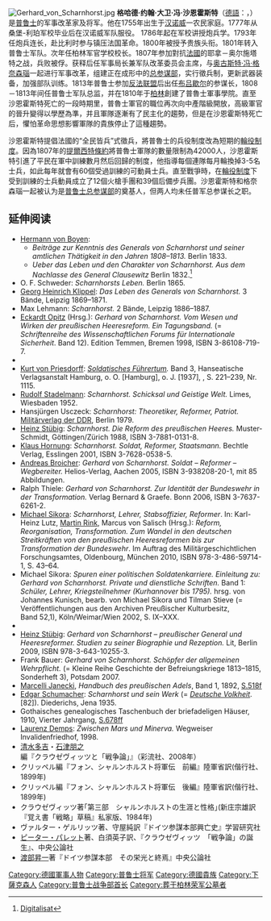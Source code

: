 {{expand|time=2013-09-16T06:57:38+00:00}}
[[File:Gerhard_von_Scharnhorst.jpg|thumb]]
'''格哈德·约翰·大卫·冯·沙恩霍斯特'''（[[德語|德語]]：'''{{lang|de|Gerhard Johann David von Scharnhorst}}'''，{{bd|1755年|11月12日|1813年|6月28日|catIdx=S}}）是[[普鲁士|普鲁士]]的军事改革家及将军。他在1755年出生于[[汉诺威|汉诺威]]一农民家庭。1777年从桑堡-利珀军校毕业后在汉诺威军队服役。 1786年起在军校讲授炮兵学。1793年任炮兵连长，赴比利时参与镇压法国革命。1800年被授予贵族头衔。1801年转入普鲁士军队。次年任柏林军官学校校长。1807年参加對抗[[法蘭西第一帝國|法國]]的耶拿－奥尔施塔特之战，兵败被俘。获释后任军事局长兼军队改革委员会主席，与[[奥古斯特·冯·格奈森瑙|奥古斯特·冯·格奈森瑙]]一起进行军事改革，组建正在成形中的[[总参谋部|总参谋部]]，实行徵兵制，更新武器装备，加强部队训练。1813年普鲁士参加[[反法联盟|反法联盟]]后出任[[格布哈德·列博莱希特·冯·布吕歇尔|布吕歇尔]]的参谋长，1808－1813年间任普鲁士军队总监，并在1810年于[[柏林|柏林]]創建了普魯士軍事學院。直至沙恩霍斯特死亡的一段時期里，普魯士軍官的職位再次向中產階級開放，高級軍官的晉升變得以學歷為準，并且軍隊逐漸有了民主化的趨勢，但是在沙恩霍斯特死亡后，懼怕革命思想影響軍隊的貴族停止了這種趨勢。

沙恩霍斯特提倡法國的“全民皆兵”式徵兵，將普魯士的兵役制度改為短期的[[輪役制度|輪役制度]]。因為1807年的[[提爾西特條約|提爾西特條約]]將普魯士軍隊的數量限制為42000人，沙恩霍斯特引進了平民在軍中訓練數月然后回歸的制度，他指導每個連隊每月輪換掉3-5名士兵，如此每年就會有60個受過訓練的可動員士兵。直至戰爭時，在[[輪役制度|輪役制度]]下受到訓練的士兵動員成立了12個火槍手團和39個后備步兵團。沙恩霍斯特和格奈森瑙一起被认为是[[普鲁士总参谋部|普鲁士总参谋部]]的奠基人，但两人均未任普军总参谋长之职。

==延伸阅读==
* [[Hermann_von_Boyen|Hermann von Boyen]]:
** ''Beiträge zur Kenntnis des Generals von Scharnhorst und seiner amtlichen Thätigkeit in den Jahren 1808–1813.'' Berlin 1833.
** ''Ueber das Leben und den Charakter von Scharnhorst. Aus dem Nachlasse des General Clausewitz'' Berlin 1832.<ref>[https://archive.org/stream/ueberdaslebenund01clauuoft#page/n1/mode/2up Digitalisat]</ref>
* O. F. Schweder: ''Scharnhorsts Leben.'' Berlin 1865.
* [[Georg_Heinrich_Klippel|Georg Heinrich Klippel]]: ''Das Leben des Generals von Scharnhorst.'' 3 Bände, Leipzig 1869–1871.
* Max Lehmann: ''Scharnhorst.'' 2 Bände, Leipzig 1886–1887.
* [[Eckardt_Opitz|Eckardt Opitz]] (Hrsg.): ''Gerhard von Scharnhorst. Vom Wesen und Wirken der preußischen Heeresreform. Ein Tagungsband.'' (= ''Schriftenreihe des Wissenschaftlichen Forums für Internationale Sicherheit''. Band 12). Edition Temmen, Bremen 1998, ISBN 3-86108-719-7.
* {{ADB|30|588|597|Scharnhorst, Gerhard|[[Bernhard_von_Poten|Bernhard von Poten]]|ADB:Scharnhorst, Gerhard von}}
* [[Kurt_von_Priesdorff|Kurt von Priesdorff]]: ''[[Soldatisches_Führertum|Soldatisches Führertum]].'' Band 3, Hanseatische Verlagsanstalt Hamburg, o. O. [Hamburg], o. J. [1937], {{DNB|367632780}}, S. 221–239, Nr. 1115.
* [[Rudolf_Stadelmann_(Historiker)|Rudolf Stadelmann]]: ''Scharnhorst. Schicksal und Geistige Welt.'' Limes, Wiesbaden 1952.
* Hansjürgen Usczeck: ''Scharnhorst: Theoretiker, Reformer, Patriot.'' [[Militärverlag_der_DDR|Militärverlag der DDR]], Berlin 1979.
* [[Heinz_Stübig|Heinz Stübig]]: ''Scharnhorst. Die Reform des preußischen Heeres.'' Muster-Schmidt, Göttingen/Zürich 1988, ISBN 3-7881-0131-8.
* [[Klaus_Hornung|Klaus Hornung]]: ''Scharnhorst. Soldat, Reformer, Staatsmann.'' Bechtle Verlag, Esslingen 2001, ISBN 3-7628-0538-5.
* [[Andreas_Broicher|Andreas Broicher]]: ''Gerhard von Scharnhorst. Soldat – Reformer – Wegbereiter.'' Helios-Verlag, Aachen 2005, ISBN 3-938208-20-1, mit 85 Abbildungen.
* Ralph Thiele: ''Gerhard von Scharnhorst. Zur Identität der Bundeswehr in der Transformation.'' Verlag Bernard & Graefe. Bonn 2006, ISBN 3-7637-6261-2.
* [[Michael_Sikora|Michael Sikora]]: ''Scharnhorst, Lehrer, Stabsoffizier, Reformer''. In: Karl-Heinz Lutz, [[Martin_Rink|Martin Rink]], Marcus von Salisch (Hrsg.): ''Reform, Reorganisation, Transformation. Zum Wandel in den deutschen Streitkräften von den preußischen Heeresreformen bis zur Transformation der Bundeswehr''. Im Auftrag des Militärgeschichtlichen Forschungsamtes, Oldenbourg, München 2010, ISBN 978-3-486-59714-1, S. 43–64.
* Michael Sikora: ''Spuren einer politischen Soldatenkarriere. Einleitung zu: Gerhard von Scharnhorst. Private und dienstliche Schriften.'' Band 1: ''Schüler, Lehrer, Kriegsteilnehmer (Kurhannover bis 1795).'' hrsg. von Johannes Kunisch, bearb. von Michael Sikora und Tilman Stieve (= Veröffentlichungen aus den Archiven Preußischer Kulturbesitz, Band 52,1), Köln/Weimar/Wien 2002, S. IX–XXX.
* {{NDB|22|574|575|Scharnhorst, Gerhard Johann David von|[[Johannes_Kunisch|Johannes Kunisch]]|118606557}}
* [[Heinz_Stübig|Heinz Stübig]]: ''Gerhard von Scharnhorst – preußischer General und Heeresreformer. Studien zu seiner Biographie und Rezeption.'' Lit, Berlin 2009, ISBN 978-3-643-10255-3.
* Frank Bauer: ''Gerhard von Scharnhorst. Schöpfer der allgemeinen Wehrpflicht.'' (= Kleine Reihe Geschichte der Befreiungskriege 1813–1815, Sonderheft 3), Potsdam 2007.
* [[Marcelli_Janecki|Marcelli Janecki]], ''Handbuch des preußischen Adels'', Band 1, 1892, [http://digital.ub.uni-duesseldorf.de/ihd/content/pageview/7952105 S.518f] {{Wayback|url=http://digital.ub.uni-duesseldorf.de/ihd/content/pageview/7952105 |date=20191208080549 }}
* [[Edgar_Schumacher|Edgar Schumacher]]: ''Scharnhorst und sein Werk'' (= ''[[Deutsche_Volkheit|Deutsche Volkheit]]''. [82]). Diederichs, Jena 1935.
* Gothaisches genealogisches Taschenbuch der briefadeligen Häuser, 1910, Vierter Jahrgang, [http://digital.ub.uni-duesseldorf.de/periodical/pageview/1219403 S.678ff] {{Wayback|url=http://digital.ub.uni-duesseldorf.de/periodical/pageview/1219403 |date=20191208080546 }}
*[[Laurenz_Demps|Laurenz Demps]]: ''Zwischen Mars und Minerva.'' Wegweiser Invalidenfriedhof, 1998.
* [[清水多吉|清水多吉]]・[[石津朋之|石津朋之]]編『クラウゼヴィッツと「戦争論」』（彩流社、2008年）
* クリッペル編『フォン、シャルンホルスト将軍伝　前編』陸軍省訳(偕行社、1899年)
* クリッペル編『フォン、シャルンホルスト将軍伝　後編』陸軍省訳(偕行社、1899年)
* クラウゼヴィッツ著｢第三部　シャルンホルストの生涯と性格｣(新庄宗雄訳『覚え書「戦略」草稿』私家版、1984年)
* ヴァルター・ゲルリッツ著、守屋純訳『ドイツ参謀本部興亡史』学習研究社
* [[ピーター・パレット|ピーター・パレット]]著、白須英子訳、『クラウゼヴィッツ　「戦争論」の誕生』、中央公論社
* [[渡部昇一|渡部昇一]]著『ドイツ参謀本部　その栄光と終焉』中央公論社

{{Authority control}}
{{DEFAULTSORT:Scharnhorst, Gerhard von}}
[[Category:德國軍事人物|Category:德國軍事人物]]
[[Category:普鲁士将军|Category:普鲁士将军]]
[[Category:德國貴族|Category:德國貴族]]
[[Category:下薩克森人|Category:下薩克森人]]
[[Category:普鲁士战争部首长|Category:普鲁士战争部首长]]
[[Category:葬于柏林荣军公墓者|Category:葬于柏林荣军公墓者]]